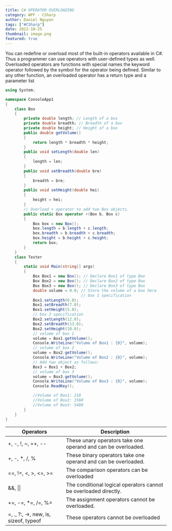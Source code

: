 ```yaml
---
title: C# OPERATOR OVERLOADING  
category: WPF - CSharp
author: Daniel Nguyen
tags: ["#CSharp"]
date: 2022-10-25
thumbnail: image.png
featured: true
---
```


You can redefine or overload most of the built-in operators available in C#. Thus a 
programmer can use operators with user-defined types as well. Overloaded operators 
are functions with special names the keyword operator followed by the symbol for 
the operator being defined. Similar to any other function, an overloaded operator has 
a return type and a parameter list

```c#
using System;

namespace ConsoleApp1
{
    class Box
    {
        private double length; // Length of a box
        private double breadth; // Breadth of a box
        private double height; // Height of a box
        public double getVolume()
        {
            return length * breadth * height;
        }
        public void setLength(double len)
        {
            length = len;
        }
        public void setBreadth(double bre)
        {
            breadth = bre;
        }
        public void setHeight(double hei)
        {
            height = hei;
        }
        // Overload + operator to add two Box objects.
        public static Box operator +(Box b, Box c)
        {
            Box box = new Box();
            box.length = b.length + c.length;
            box.breadth = b.breadth + c.breadth;
            box.height = b.height + c.height;
            return box;
        }
    }
    class Tester
    {
        static void Main(string[] args)
        {
            Box Box1 = new Box(); // Declare Box1 of type Box
            Box Box2 = new Box(); // Declare Box2 of type Box
            Box Box3 = new Box(); // Declare Box3 of type Box
            double volume = 0.0; // Store the volume of a box here
                                 // box 1 specification
            Box1.setLength(6.0);
            Box1.setBreadth(7.0);
            Box1.setHeight(5.0);
            // box 2 specification
            Box2.setLength(12.0);
            Box2.setBreadth(13.0);
            Box2.setHeight(10.0);
            // volume of box 1
            volume = Box1.getVolume();
            Console.WriteLine("Volume of Box1 : {0}", volume);
            // volume of box 2
            volume = Box2.getVolume();
            Console.WriteLine("Volume of Box2 : {0}", volume);
            // Add two object as follows:
            Box3 = Box1 + Box2;
            // volume of box 3
            volume = Box3.getVolume();
            Console.WriteLine("Volume of Box3 : {0}", volume);
            Console.ReadKey();

            //Volume of Box1: 210
            //Volume of Box2: 1560
            //Volume of Box3: 5400
        }
    }
}
```

| Operators               | Description                                                                            |
|------------------------|----------------------------------------------------------------------------------------|
| +, -, !, ~, ++, --              | These unary operators take one operand and can be overloaded.    |
| +, -, *, /, %              | These binary operators take one operand and can be overloaded.    |
| ==, !=, <, >, <=, >=              | The comparison operators can be overloaded    |
| &&, \|\|               | The conditional logical operators cannot be overloaded directly.    |
| +=, -=, *=, /=, %=              | The assignment operators cannot be overloaded.    |
| =, ., ?:, ->, new, is, sizeof, typeof              | These operators cannot be overloaded    |